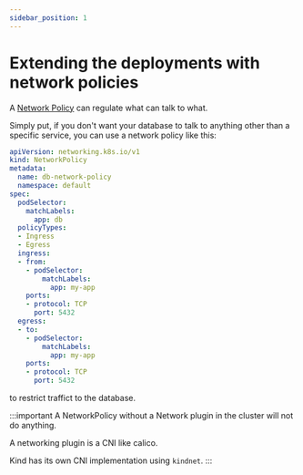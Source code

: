 ```yaml
---
sidebar_position: 1
---
```


# Extending the deployments with network policies

A [Network Policy](https://kubernetes.io/docs/concepts/services-networking/network-policies/) can regulate what can talk to what.

Simply put, if you don't want your database to talk to anything other than a specific
service, you can use a network policy like this:

~~~yaml
apiVersion: networking.k8s.io/v1
kind: NetworkPolicy
metadata:
  name: db-network-policy
  namespace: default
spec:
  podSelector:
    matchLabels:
      app: db
  policyTypes:
  - Ingress
  - Egress
  ingress:
  - from:
    - podSelector:
        matchLabels:
          app: my-app
    ports:
    - protocol: TCP
      port: 5432
  egress:
  - to:
    - podSelector:
        matchLabels:
          app: my-app
    ports:
    - protocol: TCP
      port: 5432
~~~

to restrict traffict to the database.

:::important
A NetworkPolicy without a Network plugin in the cluster will not do anything.

A networking plugin is a CNI like calico.

Kind has its own CNI implementation using `kindnet`.
:::
